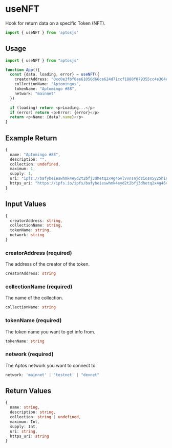 # useNFT

Hook for return data on a specific Token (NFT).

```jsx
import { useNFT } from 'aptosjs'
```

## Usage
```ts
import { useNFT } from "aptosjs"

function App(){
  const {data, loading, error} = useNFT({
    creatorAddress: "0xc0e3fbf8ae61056d66ce624d71ccf1888f879355cc4e364ef117249b5e3160a8", 
    collectionName: "Aptomingos",
    tokenName: "Aptomingo #88", 
    network: "mainnet"
  })

  if (loading) return <p>Loading...</p>
  if (error) return <p>Error: {error}</p>
  return <p>Name: {data?.name}</p>
}
```

## Example Return
```ts
{
  name: "Aptomingo #88", 
  description: "", 
  collection: undefined, 
  maximum: 1, 
  supply: 1,
  uri: "ipfs://bafybeieswhmk4eyd2t2bfj3dhetq2x4g46vlvvnsnjdziosm5y25hin5bq/88.json", 
  https_uri: "https://ipfs.io/ipfs/bafybeieswhmk4eyd2t2bfj3dhetq2x4g46vlvvnsnjdziosm5y25hin5bq/88.json" 
}
```

## Input Values
```ts
{
  creatorAddress: string,
  collectionName: string, 
  tokenName: string, 
  network: string
}
```

### creatorAddress (required)
The address of the creator of the token.

```ts
creatorAddress: string
```

### collectionName (required)
The name of the collection.

```ts
collectionName: string
```

### tokenName (required)
The token name you want to get info from.

```ts
tokenName: string
```

### network (required)
The Aptos network you want to connect to.

```ts
network: 'mainnet' | 'testnet' | "devnet"
```


## Return Values
```ts
{
  name: string,
  description: string, 
  collection: string | undefined, 
  maximum: Int, 
  supply: Int,
  uri: string,
  https_uri: string
}
```